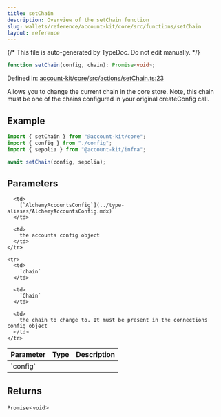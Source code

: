 ```yaml
---
title: setChain
description: Overview of the setChain function
slug: wallets/reference/account-kit/core/src/functions/setChain
layout: reference
---
```


{/* This file is auto-generated by TypeDoc. Do not edit manually. */}

```ts
function setChain(config, chain): Promise<void>;
```

Defined in: [account-kit/core/src/actions/setChain.ts:23](https://github.com/alchemyplatform/aa-sdk/blob/9f926c402d1661309abbf8eae8431e52e8c5e53f/account-kit/core/src/actions/setChain.ts#L23)

Allows you to change the current chain in the core store. Note, this chain
must be one of the chains configured in your original createConfig call.

## Example

```ts
import { setChain } from "@account-kit/core";
import { config } from "./config";
import { sepolia } from "@account-kit/infra";

await setChain(config, sepolia);
```

## Parameters

<table>
  <thead>
    <tr>
      <th align="left">Parameter</th>
      <th align="left">Type</th>
      <th align="left">Description</th>
    </tr>
  </thead>

  <tbody>
    <tr>
      <td>
        `config`
      </td>

      <td>
        [`AlchemyAccountsConfig`](../type-aliases/AlchemyAccountsConfig.mdx)
      </td>

      <td>
        the accounts config object
      </td>
    </tr>

    <tr>
      <td>
        `chain`
      </td>

      <td>
        `Chain`
      </td>

      <td>
        the chain to change to. It must be present in the connections config object
      </td>
    </tr>

  </tbody>
</table>

## Returns

`Promise`\<`void`>
